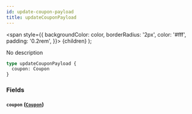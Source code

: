 ```yaml
---
id: update-coupon-payload
title: updateCouponPayload
---
```


<span
style={{
      backgroundColor: color,
      borderRadius: '2px',
      color: '#fff',
      padding: '0.2rem',
    }}>
{children}
</span>
);

No description

```graphql
type updateCouponPayload {
  coupon: Coupon
}
```

### Fields

#### `coupon` ([`Coupon`](/v1/objects/coupon))
